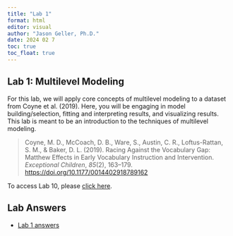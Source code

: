 ```yaml
---
title: "Lab 1"
format: html
editor: visual
author: "Jason Geller, Ph.D."
date: 2024 02 7
toc: true
toc_float: true
---
```


## Lab 1: Multilevel Modeling

For this lab, we will apply core concepts of multilevel modeling to a dataset from Coyne et al. (2019). Here, you will be engaging in model building/selection, fitting and interpreting results, and visualizing results. This lab is meant to be an introduction to the techniques of multilevel modeling.

> Coyne, M. D., McCoach, D. B., Ware, S., Austin, C. R., Loftus-Rattan, S. M., & Baker, D. L. (2019). Racing Against the Vocabulary Gap: Matthew Effects in Early Vocabulary Instruction and Intervention. *Exceptional Children*, *85*(2), 163--179. <https://doi.org/10.1177/0014402918789162>

To access Lab 10, please [click here](https://classroom.github.com/a/GAEmOvbQ).

## Lab Answers

-   [Lab 1 answers](/lab_ans/01-MLM/Lab-1-MLM-ans.qmd)
